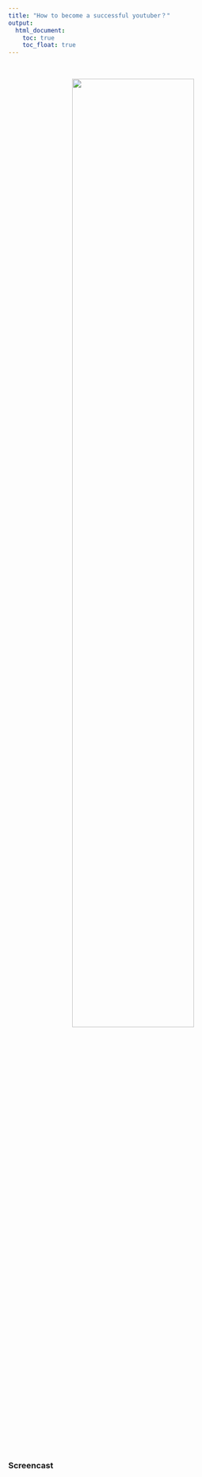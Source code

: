 ```yaml
---
title: "How to become a successful youtuber？"
output: 
  html_document:
    toc: true
    toc_float: true
---
```


<style type="text/css">

h1.title {
  text-align: center;
}

</style>

&nbsp;

<center>
<img src="youtubers.jpg" style="width:70%" class="center">
</center>
\

### Screencast